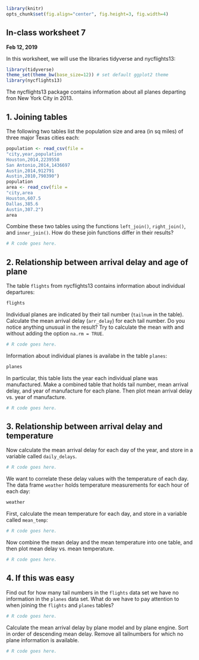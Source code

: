 ```r
library(knitr)
opts_chunk$set(fig.align="center", fig.height=3, fig.width=4)
```
## In-class worksheet 7
**Feb 12, 2019**

In this worksheet, we will use the libraries tidyverse and nycflights13:
```r
library(tidyverse)
theme_set(theme_bw(base_size=12)) # set default ggplot2 theme
library(nycflights13)
```
The nycflights13 package contains information about all planes departing fron New York City in 2013. 

## 1. Joining tables

The following two tables list the population size and area (in sq miles) of three major Texas cities each:
```r
population <- read_csv(file =
"city,year,population
Houston,2014,2239558
San Antonio,2014,1436697
Austin,2014,912791
Austin,2010,790390")
population
area <- read_csv(file =
"city,area
Houston,607.5
Dallas,385.6
Austin,307.2")
area
```

Combine these two tables using the functions `left_join()`, `right_join()`, and `inner_join()`. How do these join functions differ in their results?

```r
# R code goes here.
```

## 2. Relationship between arrival delay and age of plane

The table `flights` from nycflights13 contains information about individual departures:
```r
flights
```
Individual planes are indicated by their tail number (`tailnum` in the table). Calculate the mean arrival delay (`arr_delay`) for each tail number. Do you notice anything unusual in the result? Try to calculate the mean with and without adding the option `na.rm = TRUE`.
```r
# R code goes here.
```

Information about individual planes is availabe in the table `planes`:
```r
planes
```

In particular, this table lists the year each individual plane was manufactured. Make a combined table that holds tail number, mean arrival delay, and year of manufacture for each plane. Then plot mean arrival delay vs. year of manufacture.
```r
# R code goes here.
```

## 3. Relationship between arrival delay and temperature

Now calculate the mean arrival delay for each day of the year, and store in a variable called `daily_delays`.
```r
# R code goes here.
```

We want to correlate these delay values with the temperature of each day. The data frame `weather` holds temperature measurements for each hour of each day:
```r
weather
```

First, calculate the mean temperature for each day, and store in a variable called `mean_temp`:
```r
# R code goes here.
```

Now combine the mean delay and the mean temperature into one table, and then plot mean delay vs. mean temperature.
```r
# R code goes here.
```

## 4. If this was easy

Find out for how many tail numbers in the `flights` data set we have no information in the `planes` data set. What do we have to pay attention to when joining the `flights` and `planes` tables?
```r
# R code goes here.
```

Calculate the mean arrival delay by plane model and by plane engine. Sort in order of descending mean delay. Remove all tailnumbers for which no plane information is available.
```r
# R code goes here.
```

